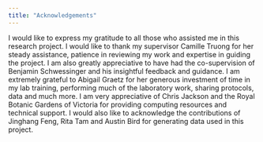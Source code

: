 ```yaml
---
title: "Acknowledgements"
---
```


I would like to express my gratitude to all those who assisted me in this research project.
I would like to thank my supervisor Camille Truong for her steady assistance, patience in reviewing my work and expertise in guiding the project.
I am also greatly appreciative to have had the co-supervision of Benjamin Schwessinger and his insightful feedback and guidance.
I am extremely grateful to Abigail Graetz for her generous investment of time in my lab training, performing much of the laboratory work, sharing protocols, data and much more.
I am very appreciative of Chris Jackson and the Royal Botanic Gardens of Victoria for providing computing resources and technical support.
I would also like to acknowledge the contributions of Jinghang Feng, Rita Tam and Austin Bird for generating data used in this project.



